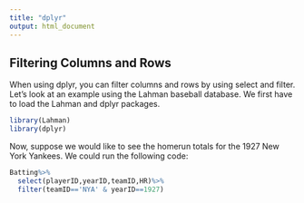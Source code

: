 ```yaml
---
title: "dplyr"
output: html_document
---
```


## Filtering Columns and Rows

When using dplyr, you can filter columns and rows by using select and filter.  Let's look at an example using the Lahman baseball database.  We first have to load the Lahman and dplyr packages.

```r
library(Lahman)
library(dplyr)
```

Now, suppose we would like to see the homerun totals for the 1927 New York Yankees.  We could run the following code:

```r
Batting%>%
  select(playerID,yearID,teamID,HR)%>%
  filter(teamID=='NYA' & yearID==1927)
```

